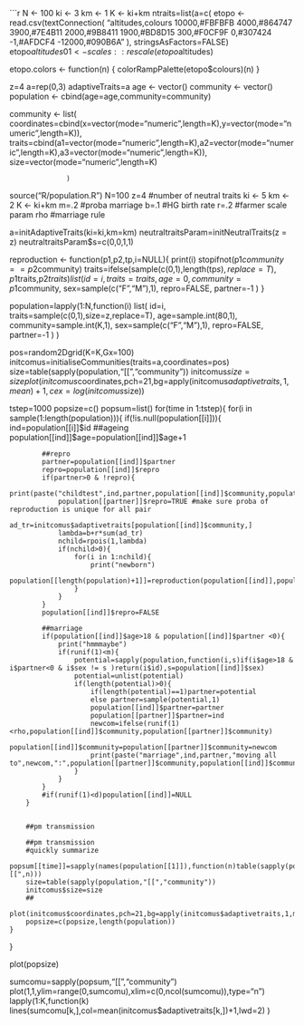 ```r


N <- 100
ki  <-  3
km  <-  1
K  <- ki+km
ntraits=list(a=c(
etopo <- read.csv(textConnection(
"altitudes,colours
10000,#FBFBFB
4000,#864747
3900,#7E4B11
2000,#9B8411
1900,#BD8D15
300,#F0CF9F
0,#307424
-1,#AFDCF4
-12000,#090B6A
"
), stringsAsFactors=FALSE)
etopo$altitudes01 <- scales::rescale(etopo$altitudes)


etopo.colors <- function(n) {
  colorRampPalette(etopo$colours)(n)
  }


z=4
a=rep(0,3)
adaptiveTraits=a
age  <- vector()
community  <- vector()
population  <- cbind(age=age,community=community)

community <- list(
                  coordinates=cbind(x=vector(mode="numeric",length=K),y=vector(mode="numeric",length=K)),
                  traits=cbind(a1=vector(mode="numeric",length=K),a2=vector(mode="numeric",length=K),a3=vector(mode="numeric",length=K)),
                  size=vector(mode="numeric",length=K)

                  )
source("R/population.R")
N=100
z=4 #number of neutral traits
ki <- 5
km <- 2
K  <-  ki+km
m=.2 #proba marriage
b=.1 #HG birth rate
r=.2 #farmer scale param
rho #marriage rule

a=initAdaptiveTraits(ki=ki,km=km)
neutraltraitsParam=initNeutralTraits(z = z)
neutraltraitsParam$s=c(0,0,1,1)

reproduction <- function(p1,p2,tp,i=NULL){
    print(i)
    stopifnot(p1$community==p2$community)
    traits=ifelse(sample(c(0,1),length(tp$s),replace=T),p1$traits,p2$traits)
    list(
         id=i,
         traits=traits,
         age=0,
         community=p1$community,
         sex=sample(c("F","M"),1),
         repro=FALSE,
         partner=-1
    )
}


population=lapply(1:N,function(i)
                      list(
                           id=i,
                           traits=sample(c(0,1),size=z,replace=T),
                           age=sample.int(80,1),
                           community=sample.int(K,1),
                           sex=sample(c("F","M"),1),
                           repro=FALSE,
                           partner=-1
                      )
)

pos=random2Dgrid(K=K,Gx=100)
initcomus=initialiseCommunities(traits=a,coordinates=pos)
size=table(sapply(population,"[[","community"))
initcomus$size=size
plot(initcomus$coordinates,pch=21,bg=apply(initcomus$adaptivetraits,1,mean)+1,cex=log(initcomus$size))

tstep=1000
popsize=c()
popsum=list()
for(time in 1:tstep){
    for(i in sample(1:length(population))){
        if(!is.null(population[[i]])){
            ind=population[[i]]$id
            ##ageing
            population[[ind]]$age=population[[ind]]$age+1

            ##repro
            partner=population[[ind]]$partner
            repro=population[[ind]]$repro
            if(partner>0 & !repro){
                print(paste("childtest",ind,partner,population[[ind]]$community,population[[partner]]$community))
                population[[partner]]$repro=TRUE #make sure proba of reproduction is unique for all pair 
                ad_tr=initcomus$adaptivetraits[population[[ind]]$community,]
                lambda=b+r*sum(ad_tr)
                nchild=rpois(1,lambda)
                if(nchild>0){
                    for(i in 1:nchild){
                        print("newborn")
                        population[[length(population)+1]]=reproduction(population[[ind]],population[[partner]],neutraltraitsParam,length(population)+1)
                    }
                }
            }
            population[[ind]]$repro=FALSE

            ##marriage
            if(population[[ind]]$age>18 & population[[ind]]$partner <0){
                print("hmmmaybe")
                if(runif(1)<m){
                    potential=sapply(population,function(i,s)if(i$age>18 & i$partner<0 & i$sex != s )return(i$id),s=population[[ind]]$sex)
                    potential=unlist(potential)
                    if(length(potential)>0){
                        if(length(potential)==1)partner=potential
                        else partner=sample(potential,1)
                        population[[ind]]$partner=partner
                        population[[partner]]$partner=ind
                        newcom=ifelse(runif(1)<rho,population[[ind]]$community,population[[partner]]$community)
                        population[[ind]]$community=population[[partner]]$community=newcom
                        print(paste("marriage",ind,partner,"moving all to",newcom,":",population[[partner]]$community,population[[ind]]$community))
                    }
                }
            }
            #if(runif(1)<d)population[[ind]]=NULL
        }


        ##pm transmission

        ##pm transmission
        #quickly summarize
        popsum[[time]]=sapply(names(population[[1]]),function(n)table(sapply(population,"[[",n)))
        size=table(sapply(population,"[[","community"))
        initcomus$size=size
        ##
        plot(initcomus$coordinates,pch=21,bg=apply(initcomus$adaptivetraits,1,mean)+1,cex=log(initcomus$size))
        popsize=c(popsize,length(population))
    }
}

plot(popsize)

sumcomu=sapply(popsum,"[[","community")
plot(1,1,ylim=range(0,sumcomu),xlim=c(0,ncol(sumcomu)),type="n")
lapply(1:K,function(k) lines(sumcomu[k,],col=mean(initcomus$adaptivetraits[k,])+1,lwd=2) )



